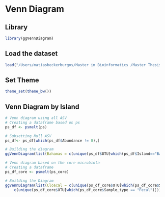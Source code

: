 # Venn Diagram

## Library

```r
library(ggVennDiagram)
```
## Load the dataset

```r
load("/Users/matiasbeckerburgos/Master in Bioinformatics /Master Thesis /Hawaiian_feral_Chicken_Microbiome/Backup_workspace/Decomtamination_pipeline.RData")
```

## Set Theme

```r
theme_set(theme_bw())
```

## Venn Diagram by Island

```r
# Venn diagram using all ASV
# Creating a dataframe based on ps
ps_df <- psmelt(ps)

# Subsetting Null ASV
ps_df<- ps_df[which(ps_df$Abundance != 0),]

# Building the diagram
ggVennDiagram(list(Bahamas = c(unique(ps_df$OTU[which(ps_df$Island=="Bahamas")])), Kauai = c(unique(ps_df$OTU[which(ps_df$Island == "Kauai")]))))
```

```r
# Venn diagram based on the core microbiota
# Creating a dataframe
ps_df_core <- psmelt(ps_core)

# Building the Diagram
ggVennDiagram(list(Cloacal = c(unique(ps_df_core$OTU[which(ps_df_core$Sample_type=="Cloacal")])), Buccal = c(unique(ps_df_core$OTU[which(ps_df_core$Sample_type == "Buccal")])), Fecal = 
    c(unique(ps_df_core$OTU[which(ps_df_core$Sample_type == "Fecal")]))))
```